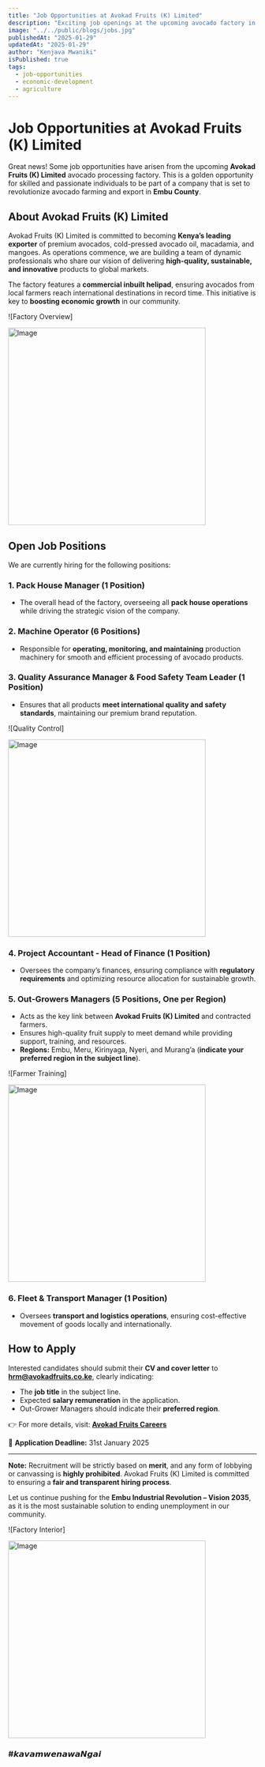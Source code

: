 ```yaml
---
title: "Job Opportunities at Avokad Fruits (K) Limited"
description: "Exciting job openings at the upcoming avocado factory in Embu. Join the movement towards economic growth."
image: "../../public/blogs/jobs.jpg"
publishedAt: "2025-01-29"
updatedAt: "2025-01-29"
author: "Kenjava Mwaniki"
isPublished: true
tags:
  - job-opportunities
  - economic-development
  - agriculture
---
```


# Job Opportunities at Avokad Fruits (K) Limited

Great news! Some job opportunities have arisen from the upcoming **Avokad Fruits (K) Limited** avocado processing factory. This is a golden opportunity for skilled and passionate individuals to be part of a company that is set to revolutionize avocado farming and export in **Embu County**.

## About Avokad Fruits (K) Limited

Avokad Fruits (K) Limited is committed to becoming **Kenya’s leading exporter** of premium avocados, cold-pressed avocado oil, macadamia, and mangoes. As operations commence, we are building a team of dynamic professionals who share our vision of delivering **high-quality, sustainable, and innovative** products to global markets.

The factory features a **commercial inbuilt helipad**, ensuring avocados from local farmers reach international destinations in record time. This initiative is key to **boosting economic growth** in our community.

![Factory Overview]

<Image
  src="/blogs/avocadltd6.jpg"
  width="400"
  height="400"
  alt="Image"
  sizes="100vw"
/>

## Open Job Positions

We are currently hiring for the following positions:

### 1. Pack House Manager (1 Position)

- The overall head of the factory, overseeing all **pack house operations** while driving the strategic vision of the company.

### 2. Machine Operator (6 Positions)

- Responsible for **operating, monitoring, and maintaining** production machinery for smooth and efficient processing of avocado products.

### 3. Quality Assurance Manager & Food Safety Team Leader (1 Position)

- Ensures that all products **meet international quality and safety standards**, maintaining our premium brand reputation.

![Quality Control]

<Image
  src="/blogs/avocadltd3.jpg"
  width="400"
  height="400"
  alt="Image"
  sizes="100vw"
/>

### 4. Project Accountant - Head of Finance (1 Position)

- Oversees the company’s finances, ensuring compliance with **regulatory requirements** and optimizing resource allocation for sustainable growth.

### 5. Out-Growers Managers (5 Positions, One per Region)

- Acts as the key link between **Avokad Fruits (K) Limited** and contracted farmers.
- Ensures high-quality fruit supply to meet demand while providing support, training, and resources.
- **Regions:** Embu, Meru, Kirinyaga, Nyeri, and Murang’a (**indicate your preferred region in the subject line**).

![Farmer Training]

<Image
  src="/blogs/avocadltd3.jpg"
  width="400"
  height="400"
  alt="Image"
  sizes="100vw"
/>

### 6. Fleet & Transport Manager (1 Position)

- Oversees **transport and logistics operations**, ensuring cost-effective movement of goods locally and internationally.

## How to Apply

Interested candidates should submit their **CV and cover letter** to **hrm@avokadfruits.co.ke**, clearly indicating:

- The **job title** in the subject line.
- Expected **salary remuneration** in the application.
- Out-Grower Managers should indicate their **preferred region**.

👉 For more details, visit: **[Avokad Fruits Careers](https://avokadfruits.co.ke/careers/)**

📌 **Application Deadline:** 31st January 2025

---

**Note:** Recruitment will be strictly based on **merit**, and any form of lobbying or canvassing is **highly prohibited**. Avokad Fruits (K) Limited is committed to ensuring a **fair and transparent hiring process**.

Let us continue pushing for the **Embu Industrial Revolution – Vision 2035**, as it is the most sustainable solution to ending unemployment in our community.

![Factory Interior]

<Image
  src="/blogs/avocadltd5.jpg"
  width="400"
  height="400"
  alt="Image"
  sizes="100vw"
/>

### #𝙠𝙖𝙫𝙖𝙢𝙬𝙚𝙣𝙖𝙬𝙖𝙉𝙜𝙖𝙞
